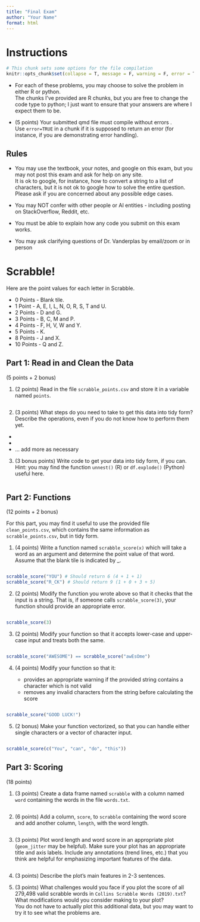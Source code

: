 ```yaml
---
title: "Final Exam"
author: "Your Name"
format: html
---
```


# Instructions

```r
# This chunk sets some options for the file compilation
knitr::opts_chunk$set(collapse = T, message = F, warning = F, error = T)
```

- For each of these problems, you may choose to solve the problem in either R or python.    
The chunks I've provided are R chunks, but you are free to change the code type to python; I just want to ensure that your answers are where I expect them to be.

- (5 points) Your submitted qmd file must compile without errors .     
Use `error=TRUE` in a chunk if it is supposed to return an error (for instance, if you are demonstrating error handling). 

## Rules

- You may use the textbook, your notes, and google on this exam, but you may not post this exam and ask for help on any site.    
It is ok to google, for instance, how to convert a string to a list of characters, but it is not ok to google how to solve the entire question. Please ask if you are concerned about any possible edge cases.

- You may NOT confer with other people or AI entities - including posting on StackOverflow, Reddit, etc.

- You must be able to explain how any code you submit on this exam works. 

- You may ask clarifying questions of Dr. Vanderplas by email/zoom or in person


# Scrabble!

Here are the point values for each letter in Scrabble.

- 0 Points - Blank tile.
- 1 Point - A, E, I, L, N, O, R, S, T and U.
- 2 Points - D and G.
- 3 Points - B, C, M and P.
- 4 Points - F, H, V, W and Y.
- 5 Points - K.
- 8 Points - J and X.
- 10 Points - Q and Z.

## Part 1: Read in and Clean the Data

(5 points + 2 bonus)

1. (2 points) Read in the file `scrabble_points.csv` and store it in a variable named `points`.

```r

```

2. (3 points) What steps do you need to take to get this data into tidy form? Describe the operations, even if you do not know how to perform them yet.

- 
- 
- ... add more as necessary


3. (3 bonus points) Write code to get your data into tidy form, if you can.    
Hint: you may find the function `unnest()` (R) or `df.explode()` (Python) useful here.

```r

```


## Part 2: Functions

(12 points + 2 bonus)

For this part, you may find it useful to use the provided file `clean_points.csv`, which contains the same information as `scrabble_points.csv`, but in tidy form.

1. (4 points) Write a function named `scrabble_score(x)` which will take a word as an argument and determine the point value of that word. Assume that the blank tile is indicated by _.

```r

```


```r
scrabble_score("YOU") # Should return 6 (4 + 1 + 1)
scrabble_score("R_CK") # Should return 9 (1 + 0 + 3 + 5)
```


2. (2 points) Modify the function you wrote above so that it checks that the input is a string. That is, if someone calls `scrabble_score(3)`, your function should provide an appropriate error.

```r

```

```r
scrabble_score(3)
```

3. (2 points) Modify your function so that it accepts lower-case and upper-case input and treats both the same.

```r

```

```r
scrabble_score("AWESOME") == scrabble_score("awEsOme")
```


4. (4 points) Modify your function so that it:

    - provides an appropriate warning if the provided string contains a character which is not valid
    - removes any invalid characters from the string before calculating the score

```r

```

```r
scrabble_score("GOOD LUCK!")
```

5. (2 bonus) Make your function vectorized, so that you can handle either single characters or a vector of character input.

```r

```

```r
scrabble_score(c("You", "can", "do", "this"))
```


## Part 3: Scoring

(18 points)

1. (3 points) Create a data frame named `scrabble` with a column named `word` containing the words in the file `words.txt`. 

```r

```



2. (6 points) Add a column, `score`, to `scrabble` containing the word score and add another column, `length`, with the word length.

```r

```

3. (3 points) Plot word length and word score in an appropriate plot (`geom_jitter` may be helpful). Make sure your plot has an appropriate title and axis labels. Include any annotations (trend lines, etc.) that you think are helpful for emphasizing important features of the data.

```r

```

4. (3 points) Describe the plot's main features in 2-3 sentences.

5. (3 points) What challenges would you face if you plot the score of all 279,498 valid scrabble words in `Collins Scrabble Words (2019).txt`? What modifications would you consider making to your plot?    
You do not have to actually plot this additional data, but you may want to try it to see what the problems are.